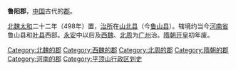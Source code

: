 '''鲁阳郡'''，[[中国|中国]]古代的[[郡|郡]]。

[[北魏|北魏]][[太和_(北魏)|太和]]二十二年（498年）置，[[治所|治所]]在[[山北县|山北县]]（今[[鲁山县|鲁山县]]）。辖境约当今[[河南省|河南省]]鲁山县和[[叶县|叶县]]西部。[[永安_(北魏)|永安]]中以后及[[西魏|西魏]]、[[北周|北周]]为[[广州_(北魏)|广州]]治。[[隋朝|隋朝]][[开皇|开皇]]初年废。 

{{河南行政区划小作品}}
{{DEFAULTSORT:L}}
[[Category:北魏的郡|Category:北魏的郡]]
[[Category:西魏的郡|Category:西魏的郡]]
[[Category:北周的郡|Category:北周的郡]]
[[Category:隋朝的郡|Category:隋朝的郡]]
[[Category:河南的郡|Category:河南的郡]]
[[Category:平顶山行政区划史|Category:平顶山行政区划史]]